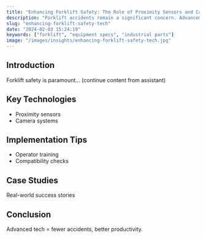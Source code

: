 ```yaml
---
title: "Enhancing Forklift Safety: The Role of Proximity Sensors and Camera Systems"
description: "Forklift accidents remain a significant concern. Advancements in safety tech, including proximity sensors and cameras, offer impactful prevention."
slug: "enhancing-forklift-safety-tech"
date: "2024-02-03 15:24:19"
keywords: ["forklift", "equipment specs", "industrial parts"]
image: "/images/insights/enhancing-forklift-safety-tech.jpg"
---
```


## Introduction  
Forklift safety is paramount... (continue content from assistant)

## Key Technologies  
- Proximity sensors  
- Camera systems  

## Implementation Tips  
- Operator training  
- Compatibility checks  

## Case Studies  
Real-world success stories  

## Conclusion  
Advanced tech = fewer accidents, better productivity. 